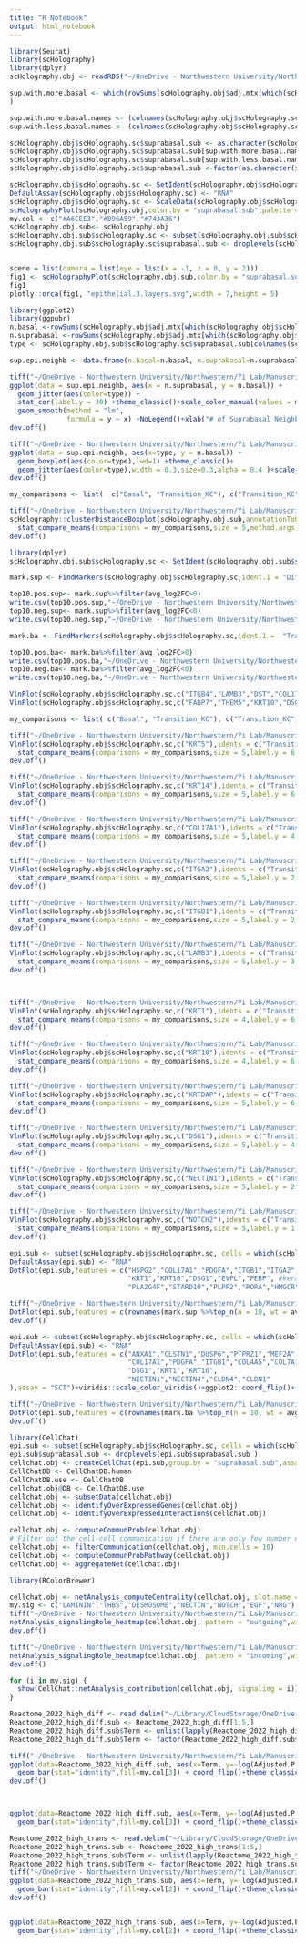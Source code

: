 ```yaml
---
title: "R Notebook"
output: html_notebook
---
```



```r
library(Seurat)
library(scHolography)
library(dplyr)
scHolography.obj <- readRDS("~/OneDrive - Northwestern University/Northwestern/Yi Lab/Manuscript/Code_2ndDraft/Human Skin/scHolography.obj_new.rds")

sup.with.more.basal <- which(rowSums(scHolography.obj$adj.mtx[which(scHolography.obj$scHolography.sc$celltype%in%"Suprabasal"),which(scHolography.obj$scHolography.sc$celltype%in%"Basal")])>=min(boxplot.stats(rowSums(scHolography.obj$adj.mtx[which(scHolography.obj$scHolography.sc$celltype%in%"Suprabasal"),which(scHolography.obj$scHolography.sc$celltype%in%"Basal")]))$out)
)

sup.with.more.basal.names <- (colnames(scHolography.obj$scHolography.sc)[which(scHolography.obj$scHolography.sc$celltype%in%"Suprabasal")])[sup.with.more.basal]
sup.with.less.basal.names <- (colnames(scHolography.obj$scHolography.sc)[which(scHolography.obj$scHolography.sc$celltype%in%"Suprabasal")])[-sup.with.more.basal]

scHolography.obj$scHolography.sc$suprabasal.sub <- as.character(scHolography.obj$scHolography.sc$celltype)
scHolography.obj$scHolography.sc$suprabasal.sub[sup.with.more.basal.names] <- "Transition_KC"
scHolography.obj$scHolography.sc$suprabasal.sub[sup.with.less.basal.names] <- "Differentiated_KC"
scHolography.obj$scHolography.sc$suprabasal.sub <-factor(as.character(scHolography.obj$scHolography.sc$suprabasal.sub ),levels = c("Basal", "Transition_KC", "Differentiated_KC","Endothelial", "Fibroblast","Smooth Muscle", "Lymphatic Endothelial","Schwann","Glandular Epithelium","Immune","Melanocyte"))

scHolography.obj$scHolography.sc <- SetIdent(scHolography.obj$scHolography.sc,value = "suprabasal.sub") 
DefaultAssay(scHolography.obj$scHolography.sc) <- "RNA"
scHolography.obj$scHolography.sc <- ScaleData(scHolography.obj$scHolography.sc)
scHolographyPlot(scHolography.obj,color.by = "suprabasal.sub",palette = "Set3")
my.col <- c("#A6CEE3","#B96A59","#743A36")
scHolography.obj.sub<- scHolography.obj
scHolography.obj.sub$scHolography.sc <- subset(scHolography.obj.sub$scHolography.sc,cells=which(scHolography.obj.sub$scHolography.sc$suprabasal.sub%in%c("Basal", "Transition_KC", "Differentiated_KC")))
scHolography.obj.sub$scHolography.sc$suprabasal.sub <- droplevels(scHolography.obj.sub$scHolography.sc$suprabasal.sub)


scene = list(camera = list(eye = list(x = -1, z = 0, y = 2)))
fig1 <- scHolographyPlot(scHolography.obj.sub,color.by = "suprabasal.sub",color = my.col)%>% plotly::layout(scene = scene)
fig1
plotly::orca(fig1, "epithelial.3.layers.svg",width = 7,height = 5)
```
```r
library(ggplot2)
library(ggpubr)
n.basal <-rowSums(scHolography.obj$adj.mtx[which(scHolography.obj$scHolography.sc$celltype%in%"Suprabasal"),which(scHolography.obj$scHolography.sc$celltype%in%"Basal")])
n.suprabasal <-rowSums(scHolography.obj$adj.mtx[which(scHolography.obj$scHolography.sc$celltype%in%"Suprabasal"),which(scHolography.obj$scHolography.sc$celltype%in%"Suprabasal")])
type <- scHolography.obj.sub$scHolography.sc$suprabasal.sub[colnames(scHolography.obj$scHolography.sc)[which(scHolography.obj$scHolography.sc$celltype%in%"Suprabasal") ]]

sup.epi.neighb <- data.frame(n.basal=n.basal, n.suprabasal=n.suprabasal, type=type)

tiff("~/OneDrive - Northwestern University/Northwestern/Yi Lab/Manuscript/Code_2ndDraft/Human Skin//sup.num.basal.vs.sup.neighbor.tiff", units="in", width=5, height=5, res=300)
ggplot(data = sup.epi.neighb, aes(x = n.suprabasal, y = n.basal)) +
  geom_jitter(aes(color=type)) +
  stat_cor(label.y = 30) +theme_classic()+scale_color_manual(values = my.col[2:3])+ 
  geom_smooth(method = "lm", 
              formula = y ~ x) +NoLegend()+xlab("# of Suprabasal Neighbors")+ylab("# of Basal Neighbors")+theme(axis.text = element_text(size = 12,face = "bold"),axis.text.x = element_text(angle = 45,hjust=1),axis.title=element_text(size = 15,face = "bold"))
dev.off()

tiff("~/OneDrive - Northwestern University/Northwestern/Yi Lab/Manuscript/Code_2ndDraft/Human Skin//sup.num.basal.neighbor.tiff", units="in", width=3, height=5, res=300)
ggplot(data = sup.epi.neighb, aes(x=type, y = n.basal)) +
  geom_boxplot(aes(color=type),lwd=1) +theme_classic()+
  geom_jitter(aes(color=type),width = 0.3,size=0.3,alpha = 0.4 )+scale_color_manual(values = my.col[2:3])+xlab("")+ylab("# of Basal Neighbors")+NoLegend()+theme(axis.text = element_text(size = 12,face = "bold"),axis.text.x = element_text(angle = 45,hjust=1),axis.title=element_text(size = 15,face = "bold"))
dev.off()
```


```r

my_comparisons <- list(  c("Basal", "Transition_KC"), c("Transition_KC", "Differentiated_KC")  )

tiff("~/OneDrive - Northwestern University/Northwestern/Yi Lab/Manuscript/Code_2ndDraft/Human Skin//clusterDist.Basal.tiff", units="in", width=5, height=5, res=300)
scHolography::clusterDistanceBoxplot(scHolography.obj.sub,annotationToUse = "suprabasal.sub",query.cluster.list = c("Basal", "Transition_KC","Differentiated_KC"),reference.cluster = c("Basal"))+ggplot2::scale_fill_manual(values =my.col)+ 
  stat_compare_means(comparisons = my_comparisons,size = 5,method.args = list(alternative="less"))+NoLegend()+theme(axis.text = element_text(size = 16,face = "bold"),axis.title.x = element_blank(),axis.title.y = element_text(size = 20,face = "bold") ,axis.text.x = element_text(angle = 45,hjust=1))
dev.off()
```


```r
library(dplyr)
scHolography.obj.sub$scHolography.sc <- SetIdent(scHolography.obj.sub$scHolography.sc,value = "spatial.neighborhood")

mark.sup <- FindMarkers(scHolography.obj$scHolography.sc,ident.1 = "Differentiated_KC",ident.2 = "Transition_KC",assay = "RNA")

top10.pos.sup<- mark.sup%>%filter(avg_log2FC>0)
write.csv(top10.pos.sup,"~/OneDrive - Northwestern University/Northwestern/Yi Lab/Manuscript/Code_2ndDraft/Human Skin/UpReg_in_Differentiated_KC_comp_w_Transition_KC.csv")
top10.neg.sup<- mark.sup%>%filter(avg_log2FC<0)
write.csv(top10.neg.sup,"~/OneDrive - Northwestern University/Northwestern/Yi Lab/Manuscript/Code_2ndDraft/Human Skin/DownReg_in_Differentiated_KC_comp_w_Transition_KC.csv")

mark.ba <- FindMarkers(scHolography.obj$scHolography.sc,ident.1 =  "Transition_KC",ident.2 = "Basal" ,assay = "RNA")

top10.pos.ba<- mark.ba%>%filter(avg_log2FC>0)
write.csv(top10.pos.ba,"~/OneDrive - Northwestern University/Northwestern/Yi Lab/Manuscript/Code_2ndDraft/Human Skin/UpReg_in_Transition_KC_comp_w_Basal.csv")
top10.neg.ba<- mark.ba%>%filter(avg_log2FC<0)
write.csv(top10.neg.ba,"~/OneDrive - Northwestern University/Northwestern/Yi Lab/Manuscript/Code_2ndDraft/Human Skin/DownReg_in_Basal_comp_w_Transition_KC.csv")

```

```r

VlnPlot(scHolography.obj$scHolography.sc,c("ITGB4","LAMB3","DST","COL17A1"),idents = c("Transition_KC","Differentiated_KC","Basal "),assay = "SCT",ncol = 2,cols = my.col)
VlnPlot(scHolography.obj$scHolography.sc,c("FABP7","THEM5","KRT10","DSG1"),idents = c("Transition_KC","Differentiated_KC","Basal"),assay = "SCT",ncol = 2,cols = my.col)
```

```r
my_comparisons <- list( c("Basal", "Transition_KC"), c("Transition_KC", "Differentiated_KC") )

tiff("~/OneDrive - Northwestern University/Northwestern/Yi Lab/Manuscript/Code_2ndDraft/Human Skin//Epithelial.KRT5.tiff", units="in", width=4, height=5, res=300)
VlnPlot(scHolography.obj$scHolography.sc,c("KRT5"),idents = c("Transition_KC","Differentiated_KC","Basal"),assay = "SCT", cols = my.col)+ 
  stat_compare_means(comparisons = my_comparisons,size = 5,label.y = 6.5,method.args = list(alternative="greater"))+ylim(c(0,7))+NoLegend()+theme(axis.title.x = element_blank())
dev.off()

tiff("~/OneDrive - Northwestern University/Northwestern/Yi Lab/Manuscript/Code_2ndDraft/Human Skin//Epithelial.KRT14.tiff", units="in", width=4, height=5, res=300)
VlnPlot(scHolography.obj$scHolography.sc,c("KRT14"),idents = c("Transition_KC","Differentiated_KC","Basal"),assay = "SCT", cols = my.col)+ 
  stat_compare_means(comparisons = my_comparisons,size = 5,label.y = 6.5,method.args = list(alternative="greater"))+ylim(c(0,7))+NoLegend()+theme(axis.title.x = element_blank())
dev.off()

tiff("~/OneDrive - Northwestern University/Northwestern/Yi Lab/Manuscript/Code_2ndDraft/Human Skin//Epithelial.COL17A1.tiff", units="in", width=4, height=5, res=300)
VlnPlot(scHolography.obj$scHolography.sc,c("COL17A1"),idents = c("Transition_KC","Differentiated_KC","Basal"),assay = "SCT", cols = my.col)+ 
  stat_compare_means(comparisons = my_comparisons,size = 5,label.y = 4.5,method.args = list(alternative="greater"))+ylim(c(0,5))+NoLegend()+theme(axis.title.x = element_blank())
dev.off()

tiff("~/OneDrive - Northwestern University/Northwestern/Yi Lab/Manuscript/Code_2ndDraft/Human Skin//Epithelial.ITGA2.tiff", units="in", width=4, height=5, res=300)
VlnPlot(scHolography.obj$scHolography.sc,c("ITGA2"),idents = c("Transition_KC","Differentiated_KC","Basal"),assay = "SCT", cols = my.col)+ 
  stat_compare_means(comparisons = my_comparisons,size = 5,label.y = 2.75,method.args = list(alternative="greater"))+ylim(c(0,3.25))+NoLegend()+theme(axis.title.x = element_blank())
dev.off()

tiff("~/OneDrive - Northwestern University/Northwestern/Yi Lab/Manuscript/Code_2ndDraft/Human Skin//Epithelial.ITGB1.tiff", units="in", width=4, height=5, res=300)
VlnPlot(scHolography.obj$scHolography.sc,c("ITGB1"),idents = c("Transition_KC","Differentiated_KC","Basal"),assay = "SCT", cols = my.col)+ 
  stat_compare_means(comparisons = my_comparisons,size = 5,label.y = 2.75,method.args = list(alternative="greater"))+ylim(c(0,3.25))+NoLegend()+theme(axis.title.x = element_blank())
dev.off()

tiff("~/OneDrive - Northwestern University/Northwestern/Yi Lab/Manuscript/Code_2ndDraft/Human Skin//Epithelial.LAMB3.tiff", units="in", width=4, height=5, res=300)
VlnPlot(scHolography.obj$scHolography.sc,c("LAMB3"),idents = c("Transition_KC","Differentiated_KC","Basal"),assay = "SCT", cols = my.col)+ 
  stat_compare_means(comparisons = my_comparisons,size = 5,label.y = 3.5,method.args = list(alternative="greater"))+ylim(c(0,3.75))+NoLegend()+theme(axis.title.x = element_blank())
dev.off()



tiff("~/OneDrive - Northwestern University/Northwestern/Yi Lab/Manuscript/Code_2ndDraft/Human Skin//Epithelial.KRT1.tiff", units="in", width=4, height=5, res=300)
VlnPlot(scHolography.obj$scHolography.sc,c("KRT1"),idents = c("Transition_KC","Differentiated_KC","Basal"),assay = "SCT", cols = my.col)+ 
  stat_compare_means(comparisons = my_comparisons,size = 4,label.y = 6.5,method.args = list(alternative="less"))+ylim(c(0,7))+NoLegend()+theme(axis.title.x = element_blank())
dev.off()

tiff("~/OneDrive - Northwestern University/Northwestern/Yi Lab/Manuscript/Code_2ndDraft/Human Skin//Epithelial.KRT10.tiff", units="in", width=4, height=5, res=300)
VlnPlot(scHolography.obj$scHolography.sc,c("KRT10"),idents = c("Transition_KC","Differentiated_KC","Basal"),assay = "SCT", cols = my.col)+ 
  stat_compare_means(comparisons = my_comparisons,size = 4,label.y = 6.5,method.args = list(alternative="less"))+ylim(c(0,7))+NoLegend()+theme(axis.title.x = element_blank())
dev.off()

tiff("~/OneDrive - Northwestern University/Northwestern/Yi Lab/Manuscript/Code_2ndDraft/Human Skin//Epithelial.KRTDAP.tiff", units="in", width=4, height=5, res=300)
VlnPlot(scHolography.obj$scHolography.sc,c("KRTDAP"),idents = c("Transition_KC","Differentiated_KC","Basal"),assay = "SCT", cols = my.col)+ 
  stat_compare_means(comparisons = my_comparisons,size = 5,label.y = 6.5,method.args = list(alternative="less"))+ylim(c(0,7))+NoLegend()+theme(axis.title.x = element_blank())
dev.off()

tiff("~/OneDrive - Northwestern University/Northwestern/Yi Lab/Manuscript/Code_2ndDraft/Human Skin//Epithelial.DSG1.tiff", units="in", width=4, height=5, res=300)
VlnPlot(scHolography.obj$scHolography.sc,c("DSG1"),idents = c("Transition_KC","Differentiated_KC","Basal"),assay = "SCT", cols = my.col)+ 
  stat_compare_means(comparisons = my_comparisons,size = 5,label.y = 4,method.args = list(alternative="less"))+ylim(c(0,4.5))+NoLegend()+theme(axis.title.x = element_blank())
dev.off()

tiff("~/OneDrive - Northwestern University/Northwestern/Yi Lab/Manuscript/Code_2ndDraft/Human Skin//Epithelial.NECTIN1.tiff", units="in", width=4, height=5, res=300)
VlnPlot(scHolography.obj$scHolography.sc,c("NECTIN1"),idents = c("Transition_KC","Differentiated_KC","Basal"),assay = "SCT", cols = my.col)+ 
  stat_compare_means(comparisons = my_comparisons,size = 5,label.y = 2.75,method.args = list(alternative="less"))+ylim(c(0,3))+NoLegend()+theme(axis.title.x = element_blank())
dev.off()

tiff("~/OneDrive - Northwestern University/Northwestern/Yi Lab/Manuscript/Code_2ndDraft/Human Skin//Epithelial.NOTCH2.tiff", units="in", width=4, height=5, res=300)
VlnPlot(scHolography.obj$scHolography.sc,c("NOTCH2"),idents = c("Transition_KC","Differentiated_KC","Basal"),assay = "SCT", cols = my.col)+ 
  stat_compare_means(comparisons = my_comparisons,size = 5,label.y = 1.8,method.args = list(alternative="less"))+ylim(c(0,2))+NoLegend()+theme(axis.title.x = element_blank())
dev.off()
```

```r

epi.sub <- subset(scHolography.obj$scHolography.sc, cells = which(scHolography.obj$scHolography.sc@active.ident%in% c("Transition_KC","Differentiated_KC")))
DefaultAssay(epi.sub) <- "RNA"
DotPlot(epi.sub,features = c("HSPG2","COL17A1","PDGFA","ITGB1","ITGA2","COL7A1","ITGB4","LAMB3","DST", 
                             "KRT1","KRT10","DSG1","EVPL","PERP", #keratinization
                             "PLA2G4F","STARD10","PLPP2","RORA","HMGCR","FABP7","DBI","THEM5","EPHX2","PTGS1","GSTA4" ),assay = "SCT")+viridis::scale_color_viridis()+ggplot2::coord_flip()+ theme(axis.text.x = element_text(angle = 45, hjust=1))

tiff("~/OneDrive - Northwestern University/Northwestern/Yi Lab/Manuscript/Code_2ndDraft/Human Skin//DotPlot.trans.vs.diff.tiff", units="in", width=3, height=10, res=300)
DotPlot(epi.sub,features = c(rownames(mark.sup %>%top_n(n = 10, wt = avg_log2FC) ),rownames(mark.sup %>%top_n(n = 10, wt = -avg_log2FC) )),assay = "SCT")+viridis::scale_color_viridis()+ggplot2::coord_flip()+ theme(axis.text.x = element_text(angle = 45, hjust=1))+theme(axis.title.x = element_blank(),axis.title.y = element_blank(),axis.text = element_text(size = 15,face = "bold"))+NoLegend()
dev.off()
```
```r
epi.sub <- subset(scHolography.obj$scHolography.sc, cells = which(scHolography.obj$scHolography.sc@active.ident%in% c("Transition_KC","Basal")))
DefaultAssay(epi.sub) <- "RNA"
DotPlot(epi.sub,features = c("ANXA1","CLSTN1","DUSP6","PTPRZ1","MEF2A", #signal transduction
                             "COL17A1","PDGFA","ITGB1","COL4A5","COL7A1","ITGB4","LAMB3","DST", #extracellular matrix
                             "DSG1","KRT1","KRT10",
                             "NECTIN1","NECTIN4","CLDN4","CLDN1"
),assay = "SCT")+viridis::scale_color_viridis()+ggplot2::coord_flip()+ theme(axis.text.x = element_text(angle = 45, hjust=1))

tiff("~/OneDrive - Northwestern University/Northwestern/Yi Lab/Manuscript/Code_2ndDraft/Human Skin//DotPlot.trans.vs.basal.tiff", units="in", width=3, height=10, res=300)
DotPlot(epi.sub,features = c(rownames(mark.ba %>%top_n(n = 10, wt = avg_log2FC) ),rownames(mark.ba %>%top_n(n = 10, wt = -avg_log2FC) )),assay = "SCT")+viridis::scale_color_viridis()+ggplot2::coord_flip()+ theme(axis.text.x = element_text(angle = 45, hjust=1))+theme(axis.title.x = element_blank(),axis.title.y = element_blank(),axis.text = element_text(size = 15,face = "bold"))+NoLegend()
dev.off()
```




```r
library(CellChat)
epi.sub <- subset(scHolography.obj$scHolography.sc, cells = which(scHolography.obj$scHolography.sc@active.ident%in% c("Transition_KC","Basal","Differentiated_KC")))
epi.sub$suprabasal.sub <- droplevels(epi.sub$suprabasal.sub )
cellchat.obj <- createCellChat(epi.sub,group.by = "suprabasal.sub",assay = "SCT")
CellChatDB <- CellChatDB.human
CellChatDB.use <- CellChatDB 
cellchat.obj@DB <- CellChatDB.use
cellchat.obj <- subsetData(cellchat.obj)
cellchat.obj <- identifyOverExpressedGenes(cellchat.obj)
cellchat.obj <- identifyOverExpressedInteractions(cellchat.obj)
```
```r
cellchat.obj <- computeCommunProb(cellchat.obj)
# Filter out the cell-cell communication if there are only few number of cells in certain cell groups
cellchat.obj <- filterCommunication(cellchat.obj, min.cells = 10)
cellchat.obj <- computeCommunProbPathway(cellchat.obj)
cellchat.obj <- aggregateNet(cellchat.obj)
```
```r
library(RColorBrewer)

cellchat.obj <- netAnalysis_computeCentrality(cellchat.obj, slot.name = "netP") 
my.sig <- c("LAMININ","THBS","DESMOSOME","NECTIN","NOTCH","EGF","NRG")
tiff("~/OneDrive - Northwestern University/Northwestern/Yi Lab/Manuscript/Code_2ndDraft/Human Skin//Epithelial.cellchat.out.tiff", units="in", width=9, height=6, res=300)
netAnalysis_signalingRole_heatmap(cellchat.obj, pattern = "outgoing",width = 9,height = 6,font.size = 15,color.heatmap = "YlOrRd",signaling =my.sig,color.use = my.col )
dev.off()

tiff("~/OneDrive - Northwestern University/Northwestern/Yi Lab/Manuscript/Code_2ndDraft/Human Skin//Epithelial.cellchat.in.tiff", units="in", width=9, height=6, res=300)
netAnalysis_signalingRole_heatmap(cellchat.obj, pattern = "incoming",width = 9,height = 6,font.size = 15,color.heatmap = "YlOrRd",signaling =my.sig,color.use = my.col  )
dev.off()
```

```r
for (i in my.sig) {
  show(CellChat::netAnalysis_contribution(cellchat.obj, signaling = i))
}
```




```r
Reactome_2022_high_diff <- read.delim("~/Library/CloudStorage/OneDrive-NorthwesternUniversity/Northwestern/Yi Lab/Manuscript/Code_2ndDraft/Human Skin/Reactome_2022_HIGH_in_diff_kc.txt", quote="")
Reactome_2022_high_diff.sub <- Reactome_2022_high_diff[1:5,]
Reactome_2022_high_diff.sub$Term <- unlist(lapply(Reactome_2022_high_diff.sub$Term , function(x) strsplit(x," R-HSA")[[1]][1]))
Reactome_2022_high_diff.sub$Term <- factor(Reactome_2022_high_diff.sub$Term,levels = rev(Reactome_2022_high_diff.sub$Term))

tiff("~/OneDrive - Northwestern University/Northwestern/Yi Lab/Manuscript/Code_2ndDraft/Human Skin//Reactome_2022_high_diff.tiff", units="in", width=6, height=6, res=300)
ggplot(data=Reactome_2022_high_diff.sub, aes(x=Term, y=-log(Adjusted.P.value))) +
  geom_bar(stat="identity",fill=my.col[3]) + coord_flip()+theme_classic()+theme(axis.title.y = element_blank(),axis.text.y = element_blank(),axis.text = element_text(size = 15,face = "bold"),axis.title  = element_text(size = 15,face = "bold"))
dev.off()



ggplot(data=Reactome_2022_high_diff.sub, aes(x=Term, y=-log(Adjusted.P.value))) +
  geom_bar(stat="identity",fill=my.col[3]) + coord_flip()+theme_classic()+theme(axis.title.y = element_blank(),axis.text = element_text(size = 15,face = "bold"),axis.title  = element_text(size = 15,face = "bold"))+geom_text(aes(label=Genes), y=c(0),hjust = 0,color="white", size=c(1.75,2.25,2.5,2.5,2.5))+theme(axis.title.y = element_blank())
```
```r
Reactome_2022_high_trans <- read.delim("~/Library/CloudStorage/OneDrive-NorthwesternUniversity/Northwestern/Yi Lab/Manuscript/Code_2ndDraft/Human Skin/Reactome_2022_HIGH_in_trans.txt", quote="")
Reactome_2022_high_trans.sub <- Reactome_2022_high_trans[1:5,]
Reactome_2022_high_trans.sub$Term <- unlist(lapply(Reactome_2022_high_trans.sub$Term , function(x) strsplit(x," R-HSA")[[1]][1]))
Reactome_2022_high_trans.sub$Term <- factor(Reactome_2022_high_trans.sub$Term,levels = rev(Reactome_2022_high_trans.sub$Term))
tiff("~/OneDrive - Northwestern University/Northwestern/Yi Lab/Manuscript/Code_2ndDraft/Human Skin//Reactome_2022_high_trans.tiff", units="in", width=6, height=6, res=300)
ggplot(data=Reactome_2022_high_trans.sub, aes(x=Term, y=-log(Adjusted.P.value))) +
  geom_bar(stat="identity",fill=my.col[2]) + coord_flip()+theme_classic()+theme(axis.title.y = element_blank(),axis.text.y = element_blank(),axis.text = element_text(size = 15,face = "bold"),axis.title  = element_text(size = 15,face = "bold"))
dev.off()


ggplot(data=Reactome_2022_high_trans.sub, aes(x=Term, y=-log(Adjusted.P.value))) +
  geom_bar(stat="identity",fill=my.col[2]) + coord_flip()+theme_classic()+theme(axis.title.y = element_blank(),axis.text = element_text(size = 15,face = "bold"),axis.title  = element_text(size = 15,face = "bold"))+theme_classic()+geom_text(aes(label=Genes), y=c(0),hjust = 0,color="white", size=c(2.5,2.5,2.5,2.5,2.5))+theme(axis.title.y = element_blank())
```



